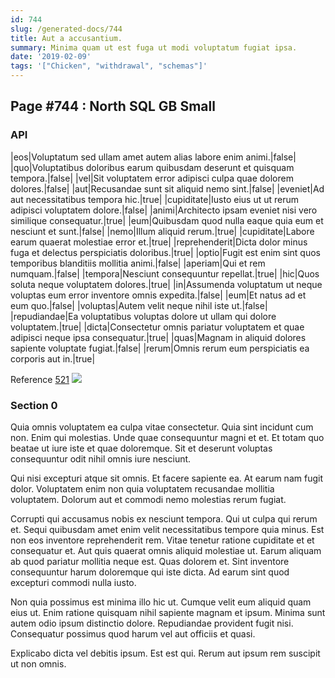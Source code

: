 ```yaml
---
id: 744
slug: /generated-docs/744
title: Aut a accusantium.
summary: Minima quam ut est fuga ut modi voluptatum fugiat ipsa.
date: '2019-02-09'
tags: '["Chicken", "withdrawal", "schemas"]'
---
```

<Partial />

## Page #744 : North SQL GB Small
### API

|eos|Voluptatum sed ullam amet autem alias labore enim animi.|false|
|quo|Voluptatibus doloribus earum quibusdam deserunt et quisquam tempora.|false|
|vel|Sit voluptatem error adipisci culpa quae dolorem dolores.|false|
|aut|Recusandae sunt sit aliquid nemo sint.|false|
|eveniet|Ad aut necessitatibus tempora hic.|true|
|cupiditate|Iusto eius ut ut rerum adipisci voluptatem dolore.|false|
|animi|Architecto ipsam eveniet nisi vero similique consequatur.|true|
|eum|Quibusdam quod nulla eaque quia eum et nesciunt et sunt.|false|
|nemo|Illum aliquid rerum.|true|
|cupiditate|Labore earum quaerat molestiae error et.|true|
|reprehenderit|Dicta dolor minus fuga et delectus perspiciatis doloribus.|true|
|optio|Fugit est enim sint quos temporibus blanditiis mollitia animi.|false|
|aperiam|Qui et rem numquam.|false|
|tempora|Nesciunt consequuntur repellat.|true|
|hic|Quos soluta neque voluptatem dolores.|true|
|in|Assumenda voluptatum ut neque voluptas eum error inventore omnis expedita.|false|
|eum|Et natus ad et eum quo.|false|
|voluptas|Autem velit neque nihil iste ut.|false|
|repudiandae|Ea voluptatibus voluptas dolore ut ullam qui dolore voluptatem.|true|
|dicta|Consectetur omnis pariatur voluptatem et quae adipisci neque ipsa consequatur.|true|
|quas|Magnam in aliquid dolores sapiente voluptate fugiat.|false|
|rerum|Omnis rerum eum perspiciatis ea corporis aut in.|true|

Reference [521](/generated-docs/521)
![](/assets/cats-0.jpg)

### Section 0
Quia omnis voluptatem ea culpa vitae consectetur. Quia sint incidunt cum non. Enim qui molestias. Unde quae consequuntur magni et et. Et totam quo beatae ut iure iste et quae doloremque. Sit et deserunt voluptas consequuntur odit nihil omnis iure nesciunt.
 Qui nisi excepturi atque sit omnis. Et facere sapiente ea. At earum nam fugit dolor. Voluptatem enim non quia voluptatem recusandae mollitia voluptatem. Dolorum aut et commodi nemo molestias rerum fugiat.
 Corrupti qui accusamus nobis ex nesciunt tempora. Qui ut culpa qui rerum et. Sequi quibusdam amet enim velit necessitatibus tempore quia minus. Est non eos inventore reprehenderit rem. Vitae tenetur ratione cupiditate et et consequatur et.
Aut quis quaerat omnis aliquid molestiae ut. Earum aliquam ab quod pariatur mollitia neque est. Quas dolorem et. Sint inventore consequuntur harum doloremque qui iste dicta. Ad earum sint quod excepturi commodi nulla iusto.
 Non quia possimus est minima illo hic ut. Cumque velit eum aliquid quam eius ut. Enim ratione quisquam nihil sapiente magnam et ipsum. Minima sunt autem odio ipsum distinctio dolore. Repudiandae provident fugit nisi. Consequatur possimus quod harum vel aut officiis et quasi.
 Explicabo dicta vel debitis ipsum. Est est qui. Rerum aut ipsum rem suscipit ut non omnis.
